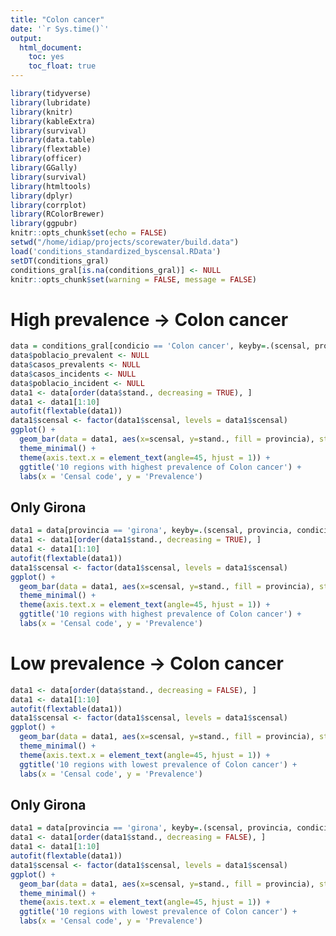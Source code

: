 ```yaml
---
title: "Colon cancer"
date: '`r Sys.time()`'
output: 
  html_document: 
    toc: yes
    toc_float: true
---
```


```r
library(tidyverse)
library(lubridate)
library(knitr)
library(kableExtra)
library(survival)
library(data.table)
library(flextable)
library(officer)
library(GGally)
library(survival)
library(htmltools)
library(dplyr)
library(corrplot)
library(RColorBrewer)
library(ggpubr)
knitr::opts_chunk$set(echo = FALSE)
setwd("/home/idiap/projects/scorewater/build.data")
load('conditions_standardized_byscensal.RData')
setDT(conditions_gral)
conditions_gral[is.na(conditions_gral)] <- NULL
knitr::opts_chunk$set(warning = FALSE, message = FALSE) 
```

# High prevalence -> Colon cancer
```r
data = conditions_gral[condicio == 'Colon cancer', keyby=.(scensal, provincia, condicio, stand.)]
data$poblacio_prevalent <- NULL
data$casos_prevalents <- NULL
data$casos_incidents <- NULL
data$poblacio_incident <- NULL
data1 <- data[order(data$stand., decreasing = TRUE), ]
data1 <- data1[1:10]
autofit(flextable(data1))
data1$scensal <- factor(data1$scensal, levels = data1$scensal)
ggplot() + 
  geom_bar(data = data1, aes(x=scensal, y=stand., fill = provincia), stat = 'identity') +
  theme_minimal() +
  theme(axis.text.x = element_text(angle=45, hjust = 1)) +
  ggtitle('10 regions with highest prevalence of Colon cancer') +
  labs(x = 'Censal code', y = 'Prevalence')
```

## Only Girona

```r
data1 = data[provincia == 'girona', keyby=.(scensal, provincia, condicio, stand.)]
data1 <- data1[order(data1$stand., decreasing = TRUE), ]
data1 <- data1[1:10]
autofit(flextable(data1))
data1$scensal <- factor(data1$scensal, levels = data1$scensal)
ggplot() + 
  geom_bar(data = data1, aes(x=scensal, y=stand., fill = provincia), stat = 'identity') +
  theme_minimal() +
  theme(axis.text.x = element_text(angle=45, hjust = 1)) +
  ggtitle('10 regions with highest prevalence of Colon cancer') +
  labs(x = 'Censal code', y = 'Prevalence')
```

# Low prevalence -> Colon cancer

```r
data1 <- data[order(data$stand., decreasing = FALSE), ]
data1 <- data1[1:10]
autofit(flextable(data1))
data1$scensal <- factor(data1$scensal, levels = data1$scensal)
ggplot() + 
  geom_bar(data = data1, aes(x=scensal, y=stand., fill = provincia), stat = 'identity') +
  theme_minimal() +
  theme(axis.text.x = element_text(angle=45, hjust = 1)) +
  ggtitle('10 regions with lowest prevalence of Colon cancer') +
  labs(x = 'Censal code', y = 'Prevalence')
```

## Only Girona

```r
data1 = data[provincia == 'girona', keyby=.(scensal, provincia, condicio, stand.)]
data1 <- data1[order(data1$stand., decreasing = FALSE), ]
data1 <- data1[1:10]
autofit(flextable(data1))
data1$scensal <- factor(data1$scensal, levels = data1$scensal)
ggplot() + 
  geom_bar(data = data1, aes(x=scensal, y=stand., fill = provincia), stat = 'identity') +
  theme_minimal() +
  theme(axis.text.x = element_text(angle=45, hjust = 1)) +
  ggtitle('10 regions with lowest prevalence of Colon cancer') +
  labs(x = 'Censal code', y = 'Prevalence')
```
